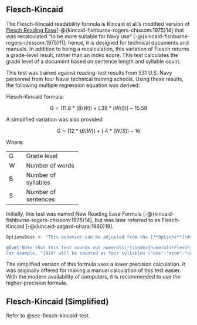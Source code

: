 ## Flesch-Kincaid\index{Flesch-Kincaid|(ii} {#sec-flesch-kincaid-test}

The Flesch-Kincaid readability formula is Kincaid et al.'s modified version of [Flesch Reading Ease](#sec-flesch-test)[-@{kincaid-fishburne-rogers-chissom:1975}14] that was recalculated "to be more suitable for Navy use" [-@{kincaid-fishburne-rogers-chissom:1975}11]; hence, it is designed for technical documents and manuals. In addition to being a recalculation, this variation of Flesch returns a grade-level result, rather than an index score. This test calculates the grade level of a document based on sentence length and syllable count.

This test was trained against reading-test results from 531 U.S. Navy personnel from four Naval technical training schools. Using these results, the following multiple regression equation was derived:

Flesch-Kincaid formula:

$$
G = (11.8*(B/W)) + (.39*(W/S)) - 15.59
$$

A simplified variation was also provided:

$$
G = (12*(B/W)) + (.4*(W/S)) - 16
$$

Where:

+:----+:--------------------+
| G   | Grade level         |
+-----+---------------------+
| W   | Number of words     |
+-----+---------------------+
| B   | Number of syllables |
+-----+---------------------+
| S   | Number of sentences |
+-----+---------------------+

Initially, this test was named New Reading Ease Formula [-@{kincaid-fishburne-rogers-chissom:1975}14], but was later referred to as Flesch-Kincaid [-@{kincaid-aagard-ohara:1980}19].

```r
OptionsDesc <- "This behavior can be adjusted from the [**Options**](#sec-readability-test-options) dialog if you prefer a different numeral syllabizing method."

glue('Note that this test sounds out numerals\'\\index{numerals!Flesch-Kincaid} digits when syllabizing.
For example, "1918" will be counted as four syllables ("one"-"nine"-"one"-"eight"). $if_else(UserManualMode, OptionsDesc, "")^', .open='$', .close='^')
```

::: {.notesection data-latex=""}
The simplified version of this formula uses a lower precision calculation. It was originally offered for making a manual calculation of this test easier. With the modern availability of computers, it is recommended to use the higher-precision formula.
:::

\index{Flesch-Kincaid|)}

## Flesch-Kincaid (Simplified)\index{Flesch-Kincaid!variations!Flesch-Kincaid (simplified)} {#sec-flesch-kincaid-test-simplified}

Refer to @sec-flesch-kincaid-test.

\newpage
